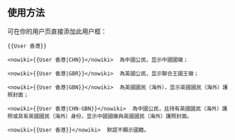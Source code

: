 <includeonly><!-- 在這裡加入模板的保護標識 --></includeonly><noinclude>{{Documentation subpage}}</noinclude>
<!-- 在本行下編輯模板說明 -->
<!-- == 模板介紹 == 
-->
== 使用方法 ==
可在你的用户页直接添加此用户框：
<pre>{{User 香港}}</pre>

<pre><nowiki>{{User 香港|CHN}}</nowiki>  為中國公民，显示中國國徽；</pre>

<pre><nowiki>{{User 香港|GBR}}</nowiki>  為英國公民，显示聯合王國王徽；</pre>

<pre><nowiki>{{User 香港|GBN}}</nowiki>  為英國國民（海外），显示英國國民（海外）護照封面；</pre>

<pre><nowiki>{{User 香港|CHN-GBN}}</nowiki>  為中國公民，且持有英國國民（海外）護照或具有英國國民（海外）身份，显示中國國徽與英國國民（海外）護照封面。</pre>

<pre><nowiki>{{User 香港}}</nowiki>  默認不顯示國籍。</pre>
<!--== 範例 ==

== 注意事项 ==

== 參見 ==

== 给模板编辑者的说明 ==
=== 模板结构 ===
=== 实现方法 ===
=== 编辑注意 ===
-->
<includeonly>
<!-- 本行下加入模板的分類 -->

</includeonly>